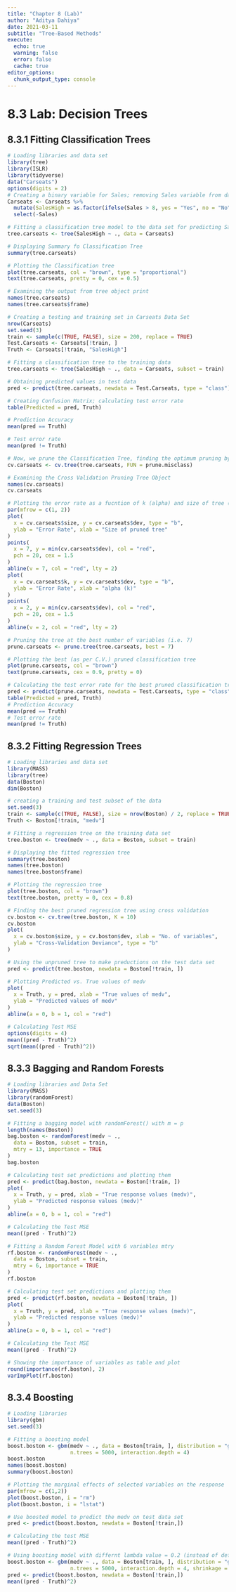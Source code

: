 ```yaml
---
title: "Chapter 8 (Lab)"
author: "Aditya Dahiya"
date: 2021-03-11
subtitle: "Tree-Based Methods"
execute: 
  echo: true
  warning: false
  error: false
  cache: true
editor_options: 
  chunk_output_type: console
---
```


# 8.3 Lab: Decision Trees

## 8.3.1 Fitting Classification Trees

```r
# Loading libraries and data set
library(tree)
library(ISLR)
library(tidyverse)
data("Carseats")
options(digits = 2)
# Creating a binary variable for Sales; removing Sales variable from data set
Carseats <- Carseats %>%
  mutate(SalesHigh = as.factor(ifelse(Sales > 8, yes = "Yes", no = "No"))) %>%
  select(-Sales)

# Fitting a classification tree model to the data set for predicting SalesHigh
tree.carseats <- tree(SalesHigh ~ ., data = Carseats)

# Displaying Summary fo Classification Tree
summary(tree.carseats)

# Plotting the Classification tree
plot(tree.carseats, col = "brown", type = "proportional")
text(tree.carseats, pretty = 0, cex = 0.5)

# Examining the output from tree object print
names(tree.carseats)
names(tree.carseats$frame)

# Creating a testing and training set in Carseats Data Set
nrow(Carseats)
set.seed(3)
train <- sample(c(TRUE, FALSE), size = 200, replace = TRUE)
Test.Carseats <- Carseats[!train, ]
Truth <- Carseats[!train, "SalesHigh"]

# Fitting a classification tree to the training data
tree.carseats <- tree(SalesHigh ~ ., data = Carseats, subset = train)

# Obtaining predicted values in test data
pred <- predict(tree.carseats, newdata = Test.Carseats, type = "class")

# Creating Confusion Matrix; calculating test error rate
table(Predicted = pred, Truth)

# Prediction Accuracy
mean(pred == Truth)

# Test error rate
mean(pred != Truth)

# Now, we prune the Classification Tree, finding the optimum pruning by C.V.
cv.carseats <- cv.tree(tree.carseats, FUN = prune.misclass)

# Examining the Cross Validation Pruning Tree Object
names(cv.carseats)
cv.carseats

# Plotting the error rate as a fucntion of k (alpha) and size of tree (size)
par(mfrow = c(1, 2))
plot(
  x = cv.carseats$size, y = cv.carseats$dev, type = "b",
  ylab = "Error Rate", xlab = "Size of pruned tree"
)
points(
  x = 7, y = min(cv.carseats$dev), col = "red",
  pch = 20, cex = 1.5
)
abline(v = 7, col = "red", lty = 2)
plot(
  x = cv.carseats$k, y = cv.carseats$dev, type = "b",
  ylab = "Error Rate", xlab = "alpha (k)"
)
points(
  x = 2, y = min(cv.carseats$dev), col = "red",
  pch = 20, cex = 1.5
)
abline(v = 2, col = "red", lty = 2)

# Pruning the tree at the best number of variables (i.e. 7)
prune.carseats <- prune.tree(tree.carseats, best = 7)

# Plotting the best (as per C.V.) pruned classification tree
plot(prune.carseats, col = "brown")
text(prune.carseats, cex = 0.9, pretty = 0)

# Calculating the test error rate for the best pruned classification tree
pred <- predict(prune.carseats, newdata = Test.Carseats, type = "class")
table(Predicted = pred, Truth)
# Prediction Accuracy
mean(pred == Truth)
# Test error rate
mean(pred != Truth)
```

## 8.3.2 Fitting Regression Trees

```r
# Loading libraries and data set
library(MASS)
library(tree)
data(Boston)
dim(Boston)

# creating a training and test subset of the data
set.seed(3)
train <- sample(c(TRUE, FALSE), size = nrow(Boston) / 2, replace = TRUE)
Truth <- Boston[!train, "medv"]

# Fitting a regression tree on the training data set
tree.boston <- tree(medv ~ ., data = Boston, subset = train)

# Displaying the fitted regression tree
summary(tree.boston)
names(tree.boston)
names(tree.boston$frame)

# Plotting the regression tree
plot(tree.boston, col = "brown")
text(tree.boston, pretty = 0, cex = 0.8)

# Finding the best pruned regression tree using cross validation
cv.boston <- cv.tree(tree.boston, K = 10)
cv.boston
plot(
  x = cv.boston$size, y = cv.boston$dev, xlab = "No. of variables",
  ylab = "Cross-Validation Deviance", type = "b"
)

# Using the unpruned tree to make preductions on the test data set
pred <- predict(tree.boston, newdata = Boston[!train, ])

# Plotting Predicted vs. True values of medv
plot(
  x = Truth, y = pred, xlab = "True values of medv",
  ylab = "Predicted values of medv"
)
abline(a = 0, b = 1, col = "red")

# Calculating Test MSE
options(digits = 4)
mean((pred - Truth)^2)
sqrt(mean((pred - Truth)^2))
```

## 8.3.3 Bagging and Random Forests

```r
# Loading libraries and Data Set
library(MASS)
library(randomForest)
data(Boston)
set.seed(3)

# Fitting a bagging model with randomForest() with m = p
length(names(Boston))
bag.boston <- randomForest(medv ~ .,
  data = Boston, subset = train,
  mtry = 13, importance = TRUE
)
bag.boston

# Calculating test set predictions and plotting them
pred <- predict(bag.boston, newdata = Boston[!train, ])
plot(
  x = Truth, y = pred, xlab = "True response values (medv)",
  ylab = "Predicted response values (medv)"
)
abline(a = 0, b = 1, col = "red")

# Calculating the Test MSE
mean((pred - Truth)^2)

# Fitting a Random Forest Model with 6 variables mtry
rf.boston <- randomForest(medv ~ .,
  data = Boston, subset = train,
  mtry = 6, importance = TRUE
)
rf.boston

# Calculating test set predictions and plotting them
pred <- predict(rf.boston, newdata = Boston[!train, ])
plot(
  x = Truth, y = pred, xlab = "True response values (medv)",
  ylab = "Predicted response values (medv)"
)
abline(a = 0, b = 1, col = "red")

# Calculating the Test MSE
mean((pred - Truth)^2)

# Showing the importance of variables as table and plot
round(importance(rf.boston), 2)
varImpPlot(rf.boston)
```

## 8.3.4 Boosting

```r
# Loading libraries
library(gbm)
set.seed(3)

# Fitting a boosting model
boost.boston <- gbm(medv ~ ., data = Boston[train, ], distribution = "gaussian",
                    n.trees = 5000, interaction.depth = 4)
boost.boston
names(boost.boston)
summary(boost.boston)

# Plotting the marginal effects of selected variables on the response
par(mfrow = c(1,2))
plot(boost.boston, i = "rm")
plot(boost.boston, i = "lstat")

# Use boosted model to predict the medv on test data set
pred <- predict(boost.boston, newdata = Boston[!train,])

# Calculating the test MSE
mean((pred - Truth)^2)

# Using boosting model with differnt lambda value = 0.2 (instead of default 0.001)
boost.boston <- gbm(medv ~ ., data = Boston[train, ], distribution = "gaussian",
                    n.trees = 5000, interaction.depth = 4, shrinkage = 0.2)
pred <- predict(boost.boston, newdata = Boston[!train,])
mean((pred - Truth)^2)
```
